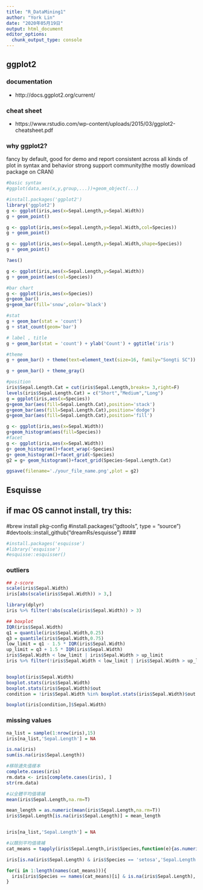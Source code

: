 ```yaml
---
title: "R_DataMining1"
author: "York Lin"
date: "2020年05月19日"
output: html_document
editor_options: 
  chunk_output_type: console
---
```


## ggplot2
### documentation
- http://docs.ggplot2.org/current/

### cheat sheet
- https://www.rstudio.com/wp-content/uploads/2015/03/ggplot2-cheatsheet.pdf

### why ggplot2?
fancy by default, good for demo and report 
consistent across all kinds of plot in syntax and behavior
strong support community(the mostly download package on CRAN)

```R
#basic syntax
#ggplot(data,aes(x,y,group,...))+geom_object(...)

#install.packages('ggplot2')
library('ggplot2')
g <- ggplot(iris,aes(x=Sepal.Length,y=Sepal.Width))
g + geom_point()

g <- ggplot(iris,aes(x=Sepal.Length,y=Sepal.Width,col=Species))
g + geom_point()

g <- ggplot(iris,aes(x=Sepal.Length,y=Sepal.Width,shape=Species))
g + geom_point()

?aes()

g <- ggplot(iris,aes(x=Sepal.Length,y=Sepal.Width))
g + geom_point(aes(col=Species))

#bar chart
g <- ggplot(iris,aes(x=Species))
g+geom_bar()
g+geom_bar(fill='snow',color='black')
```

```R
#stat
g + geom_bar(stat = 'count')
g + stat_count(geom='bar')

# label , title
g + geom_bar(stat = 'count') + ylab('Count') + ggtitle('iris')

#theme
g + geom_bar() + theme(text=element_text(size=16, family="Songti SC"))

g + geom_bar() + theme_gray()

#position
iris$Sepal.Length.Cat = cut(iris$Sepal.Length,breaks= 3,right=F)
levels(iris$Sepal.Length.Cat) = c("Short","Medium","Long")
g = ggplot(iris,aes(x=Species))
g+geom_bar(aes(fill=Sepal.Length.Cat),position='stack')
g+geom_bar(aes(fill=Sepal.Length.Cat),position='dodge')
g+geom_bar(aes(fill=Sepal.Length.Cat),position='fill')
```


```R
g <- ggplot(iris,aes(x=Sepal.Width))
g+geom_histogram(aes(fill=Species))
#facet
g <- ggplot(iris,aes(x=Sepal.Width))
g+ geom_histogram()+facet_wrap(~Species)
g+ geom_histogram()+facet_grid(~Species)
g2 = g+ geom_histogram()+facet_grid(Species~Sepal.Length.Cat)

ggsave(filename='./your_file_name.png',plot = g2)
```

## Esquisse
## if mac OS cannot install, try this:
####
#brew install pkg-config
#install.packages("gdtools", type = "source")
#devtools::install_github("dreamRs/esquisse")
####
```R
#install.packages('esquisse')
#library('esquisse')
#esquisse::esquisser()
```

### outliers
```R
## z-score
scale(iris$Sepal.Width)
iris[abs(scale(iris$Sepal.Width)) > 3,]

library(dplyr)
iris %>% filter(!abs(scale(iris$Sepal.Width)) > 3)

## boxplot
IQR(iris$Sepal.Width)
q1 = quantile(iris$Sepal.Width,0.25)
q3 = quantile(iris$Sepal.Width,0.75)
low_limit = q1 - 1.5 * IQR(iris$Sepal.Width)
up_limit = q3 + 1.5 * IQR(iris$Sepal.Width)
iris$Sepal.Width < low_limit | iris$Sepal.Width > up_limit
iris %>% filter(!iris$Sepal.Width < low_limit | iris$Sepal.Width > up_limit)


boxplot(iris$Sepal.Width)
boxplot.stats(iris$Sepal.Width)
boxplot.stats(iris$Sepal.Width)$out
condition = !iris$Sepal.Width %in% boxplot.stats(iris$Sepal.Width)$out

boxplot(iris[condition,]$Sepal.Width)
```


### missing values
```R
na_list = sample(1:nrow(iris),15)
iris[na_list,'Sepal.Length'] = NA

is.na(iris)
sum(is.na(iris$Sepal.Length))

#移除遺失值樣本
complete.cases(iris)
rm.data <- iris[complete.cases(iris), ]
str(rm.data)

#以全體平均值填補
mean(iris$Sepal.Length,na.rm=T)

mean_length = as.numeric(mean(iris$Sepal.Length,na.rm=T))
iris$Sepal.Length[is.na(iris$Sepal.Length)] = mean_length


iris[na_list,'Sepal.Length'] = NA

#以類別平均值填補
cat_means = tapply(iris$Sepal.Length,iris$Species,function(e){as.numeric(mean(e,na.rm=T))})

iris[is.na(iris$Sepal.Length) & iris$Species == 'setosa','Sepal.Length'] = cat_means['setosa']

for(i in 1:length(names(cat_means))){
  iris[iris$Species == names(cat_means)[i] & is.na(iris$Sepal.Length),'Sepal.Length'] = cat_means[i]
}

```
